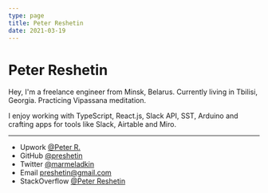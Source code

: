 ```yaml
---
type: page
title: Peter Reshetin
date: 2021-03-19
---
```


# Peter Reshetin

Hey, I'm a freelance engineer from Minsk, Belarus. Currently living in Tbilisi, Georgia. Practicing Vipassana meditation. 

I enjoy working with TypeScript, React.js, Slack API, SST, Arduino and crafting apps for tools like Slack, Airtable and Miro.

---

- Upwork [@Peter R.](https://www.upwork.com/freelancers/~01ad157c0d2ba6b279)
- GitHub [@preshetin](https://github.com/preshetin)
- Twitter [@marmeladkin](https://twitter.com/marmeladkin)
- Email preshetin@gmail.com
- StackOverflow [@Peter Reshetin](https://stackoverflow.com/users/4990125/peter-reshetin)
